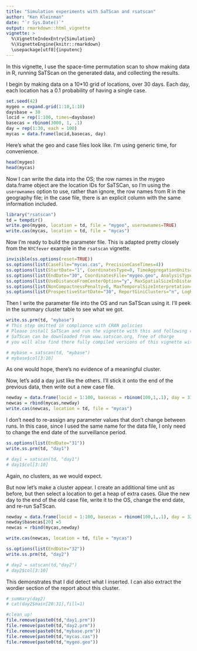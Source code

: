 ```yaml
---
title: "Simulation experiments with SaTScan and rsatscan"
author: "Ken Kleinman"
date: "`r Sys.Date()`"
output: rmarkdown::html_vignette
vignette: >
  %\VignetteIndexEntry{Simulation}
  %\VignetteEngine{knitr::rmarkdown}
  \usepackage[utf8]{inputenc}
---
```



In this vignette, I use the space-time permutation scan to show making data in R, running SaTScan on the generated data, and collecting the results.

I begin by making data on a 10*10 grid of locations, over 30 days.  Each day, each location has a 0.1 probability of having a single case.  
```r
set.seed(42)
mygeo = expand.grid(1:10,1:10)
daysbase = 30
locid = rep(1:100, times=daysbase)
basecas = rbinom(3000, 1, .1)
day = rep(1:30, each = 100)
mycas = data.frame(locid,basecas, day)
```

Here's what the geo and case files look like.  I'm using generic time, for convenience.
```r
head(mygeo)
head(mycas)
```

Now I can write the data into the OS; the row names in the mygeo data.frame object are the location IDs for SaTSCan, so I'm using the `userownames` option to use, rather than ignore, the row names from R in the geography file; in the case file, there is an explicit column with the same information included.
```r
library("rsatscan")
td = tempdir()
write.geo(mygeo, location = td, file = "mygeo", userownames=TRUE)
write.cas(mycas, location = td, file = "mycas")
```

Now I'm ready to build the parameter file.  This is adapted pretty closely from the `NYCfever` example in the `rsatscan` vignette.
```r
invisible(ss.options(reset=TRUE))
ss.options(list(CaseFile="mycas.cas", PrecisionCaseTimes=4))
ss.options(list(StartDate="1", CoordinatesType=0, TimeAggregationUnits=4))
ss.options(list(EndDate="30", CoordinatesFile="mygeo.geo", AnalysisType=4, ModelType=2)) 
ss.options(list(UseDistanceFromCenterOption="y", MaxSpatialSizeInDistanceFromCenter=3)) 
ss.options(list(NonCompactnessPenalty=0, MaxTemporalSizeInterpretation=1, MaxTemporalSize=7))
ss.options(list(ProspectiveStartDate="30", ReportGiniClusters="n", LogRunToHistoryFile="n"))
```

Then I write the parameter file into the OS and run SaTScan using it.  I'll peek in the summary cluster table to see what we got.
```r
write.ss.prm(td, "mybase")
# This step omitted in compliance with CRAN policies
# Please install SaTScan and run the vignette with this and following code uncommented
# SaTScan can be downloaded from www.satscan.org, free of charge
# you will also find there fully compiled versions of this vignette with results

# mybase = satscan(td, "mybase")
# mybase$col[3:10]
```
As one would hope, there's no evidence of a meaningful cluster.


Now, let's add a day just like the others.  I'll stick it onto the end of the previous data, then write out a new case file.
```r
newday = data.frame(locid = 1:100, basecas = rbinom(100,1,.1), day = 31)
newcas = rbind(mycas,newday)
write.cas(newcas, location = td, file = "mycas")
```

I don't need to re-assign any parameter values that don't change between runs.  In this case, since I used the same name for the data file, I only need to change the end date of the surveillance period.
```r
ss.options(list(EndDate="31"))
write.ss.prm(td, "day1")

# day1 = satscan(td, "day1")
# day1$col[3:10]
```
Again, no clusters, as we would expect.

But now let's make a cluster appear.  I create an additional time unit as before, but then select a location to get a heap of extra cases.  Glue the new day to the end of the old case file, write it to the OS, change the end date, and re-run SaTScan.
```r
newday = data.frame(locid = 1:100, basecas = rbinom(100,1,.1), day = 32)
newday$basecas[20] =5
newcas = rbind(mycas,newday)

write.cas(newcas, location = td, file = "mycas")

ss.options(list(EndDate="32"))
write.ss.prm(td, "day2")

# day2 = satscan(td,"day2")
# day2$col[3:10]
```
This demonstrates that I did detect what I inserted.  I can also extract the wordier section of the report about this cluster.

```r
# summary(day2)
# cat(day2$main[20:31],fill=1)
```

```r
#clean up!
file.remove(paste0(td,"day1.prm"))
file.remove(paste0(td,"day2.prm"))
file.remove(paste0(td,"mybase.prm"))
file.remove(paste0(td,"mycas.cas"))
file.remove(paste0(td,"mygeo.geo"))
```


